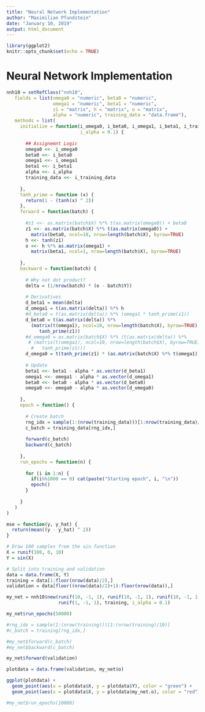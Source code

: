 ```yaml
---
title: "Neural Network Implementation"
author: "Maximilian Pfundstein"
date: "January 10, 2019"
output: html_document
---
```


```r
library(ggplot2)
knitr::opts_chunk$set(echo = TRUE)
```

# Neural Network Implementation

```r

nnh10 = setRefClass("nnh10",
   fields = list(omega0 = "numeric", beta0 = "numeric",
                 omega1 = "numeric", beta1 = "numeric",
                 z1 = "matrix", h = "matrix", o = "matrix",
                 alpha = "numeric", training_data = "data.frame"),
   methods = list(
     initialize = function(i_omega0, i_beta0, i_omega1, i_beta1, i_training_data,
                           i_alpha = 0.1) {
       
       ## Assignemnt Logic
       omega0 <<- i_omega0
       beta0 <<- i_beta0
       omega1 <<- i_omega1
       beta1 <<- i_beta1
       alpha <<- i_alpha
       training_data <<- i_training_data
       
     },
     tanh_prime = function (x) {
       return(1 - (tanh(x) ^ 2))
     },
     forward = function(batch) {
       
       #z1 <<- as.matrix(batch$X) %*% t(as.matrix(omega0)) + beta0
       z1 <<- as.matrix(batch$X) %*% t(as.matrix(omega0)) +
         matrix(beta0, ncol=10, nrow=length(batch$X), byrow=TRUE)
       h <<- tanh(z1)
       o <<- h %*% as.matrix(omega1) +
         matrix(beta1, ncol=1, nrow=length(batch$X), byrow=TRUE)
       
     },
     backward = function(batch) {
       
       # Why not dot product?
       delta = (1/nrow(batch) * (o - batch$Y))
       
       # Derivatives
       d_beta1 = mean(delta)
       d_omega1 = t(as.matrix(delta)) %*% h
       #d_beta0 = t(as.matrix(delta)) %*% (omega1 * tanh_prime(z1))
       d_beta0 = t(as.matrix(delta)) %*%
         (matrix(t(omega1), ncol=10, nrow=length(batch$X), byrow=TRUE) *
            tanh_prime(z1))
       #d_omega0 = as.matrix(batch$X) %*% (t(as.matrix(delta)) %*%
        # (matrix(t(omega1), ncol=10, nrow=length(batch$X), byrow=TRUE) *
         #   tanh_prime(z1)))
       d_omega0 = t(tanh_prime(z1) * (as.matrix(batch$X) %*% t(omega1))) %*% delta
       
       # Update
       beta1 <<- beta1 - alpha * as.vector(d_beta1)
       omega1 <<- omega1 - alpha * as.vector(d_omega1)
       beta0 <<- beta0 - alpha * as.vector(d_beta0)
       omega0 <<- omega0 - alpha * as.vector(d_omega0)
       
     },
     epoch = function() {
       
       # Create batch
       rng_idx = sample(1:(nrow(training_data)))[1:nrow(training_data)/10]
       c_batch = training_data[rng_idx,]
       
       forward(c_batch)
       backward(c_batch)
       
     },
     run_epochs = function(n) {
       
       for (i in 1:n) {
         if(i%%1000 == 0) cat(paste("Starting epoch", i, "\n"))
         epoch()
       }
       
     }
   )
)

```

```r

mse = function(y, y_hat) {
  return(mean((y - y_hat) ^ 2))
}

# Draw 100 samples from the sin function
X = runif(100, 0, 10)
Y = sin(X)

# Split into training and validation
data = data.frame(X, Y)
training = data[1:floor(nrow(data)/2),]
validation = data[floor((nrow(data)/2)+1):floor(nrow(data)),]

my_net = nnh10$new(runif(10, -1, 1), runif(10, -1, 1), runif(10, -1, 1),
                   runif(1, -1, 1), training, i_alpha = 0.1)

my_net$run_epochs(50000)

#rng_idx = sample(1:(nrow(training)))[1:(nrow(training)/10)]
#c_batch = training[rng_idx,]

#my_net$forward(c_batch)
#my_net$backward(c_batch)

my_net$forward(validation)

plotdata = data.frame(validation, my_net$o)

ggplot(plotdata) +
  geom_point(aes(x = plotdata$X, y = plotdata$Y), color = "green") +
  geom_point(aes(x = plotdata$X, y = plotdata$my_net.o), color = "red")

#my_net$run_epochs(10000)

```





